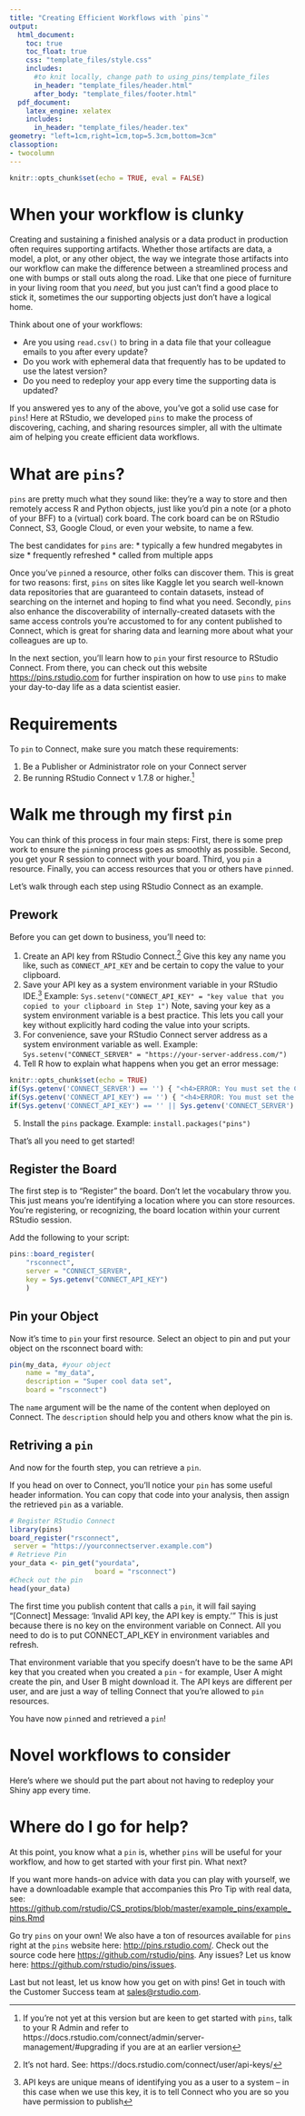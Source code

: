 ```yaml
---
title: "Creating Efficient Workflows with `pins`"
output:
  html_document:
    toc: true
    toc_float: true
    css: "template_files/style.css"
    includes:
      #to knit locally, change path to using_pins/template_files
      in_header: "template_files/header.html"
      after_body: "template_files/footer.html"
  pdf_document:
    latex_engine: xelatex
    includes:
      in_header: "template_files/header.tex"
geometry: "left=1cm,right=1cm,top=5.3cm,bottom=3cm"
classoption:
- twocolumn
---
```


```r
knitr::opts_chunk$set(echo = TRUE, eval = FALSE)
```

# When your workflow is clunky
<!-- # Why You Should Use Pins -->
Creating and sustaining a finished analysis or a data product in production often requires supporting artifacts.  Whether those artifacts are data, a model, a plot, or any other object, the way we integrate those artifacts into our workflow can make the difference between a streamlined process and one with bumps or stall outs along the road.  Like that one piece of furniture in your living room that you _need_, but you just can't find a good place to stick it, sometimes the our supporting objects just don't have a logical home.  

Think about one of your workflows:  

* Are you using `read.csv()` to bring in a data file that your colleague emails to you after every update? 
* Do you work with ephemeral data that frequently has to be updated to use the latest version?
* Do you need to redeploy your app every time the supporting data is updated?


<!-- As a data scientist, does your analysis or pipeline to production hit a speed bump because you're emailing csv files and  it’s likely that a recurring challenge is to easily share content with others in your organization. One of the most persistent problems is knowing how and where to store resources, especially resources that can’t be easily put in a database for others to access without needing to email files back and forth - for example model outputs, csv files, and r objects. -->

If you answered yes to any of the above, you've got a solid use case for `pins`! Here at RStudio, we developed `pins` to make the process of discovering, caching, and sharing resources simpler, all with the ultimate aim of helping you create efficient data workflows.


# What are `pins`?
`pins` are pretty much what they sound like: they’re a way to store and then remotely access R and Python objects, just like you’d pin a note (or a photo of your BFF) to a (virtual) cork board.  The cork board can be on RStudio Connect, S3, Google Cloud, or even your website, to name a few.

The best candidates for `pins` are:
* typically a few hundred megabytes in size
* frequently refreshed
* called from multiple apps 

Once you’ve `pin`ned a resource, other folks can discover them. This is great for two reasons: first, `pins` on sites like Kaggle let you search well-known data repositories that are guaranteed to contain datasets, instead of searching on the internet and hoping to find what you need. Secondly, `pins` also enhance the discoverability of internally-created datasets with the same access controls you're accustomed to for any content published to Connect, which is great for sharing data and learning more about what your colleagues are up to.

In the next section, you’ll learn how to `pin` your first resource to RStudio Connect. From there, you can check out this website <https://pins.rstudio.com> for further inspiration on how to use `pins` to make your day-to-day life as a data scientist easier.

<!-- The use cases are too many to count, so in the next section, you’ll learn how to pin your first resource using RStudio Connect. From there, you can check out this website for further inspiration on how to use Pins to make your day-to-day life easier. -->

# Requirements
To `pin` to Connect, make sure you match these requirements: 

1. Be a Publisher or Administrator role on your Connect server 
1. Be running RStudio Connect v 1.7.8 or higher.^[ If you're not yet at this version but are keen to get started with `pins`, talk to your R Admin and refer to https://docs.rstudio.com/connect/admin/server-management/#upgrading if you are at an earlier version]


# Walk me through my first `pin`
<!-- I like walk me through my first pin -->
You can think of this process in four main steps: First, there is some prep work to ensure the `pin`ning process goes as smoothly as possible. Second, you get your R session to connect with your board. Third, you `pin` a resource. Finally, you can access resources that you or others have `pin`ned. 

Let’s walk through each step using RStudio Connect as an example.

## Prework   
Before you can get down to business, you'll need to:  

1. Create an API key from RStudio Connect.^[It's not hard.  See: https://docs.rstudio.com/connect/user/api-keys/] Give this key any name you like, such as `CONNECT_API_KEY` and be certain to copy the value to your clipboard. 
2. Save your API key as a system environment variable in your RStudio IDE.^[API keys are unique means of identifying you as a user to a system -- in this case when we use this key, it is to tell Connect who you are so you have permission to publish] Example: `Sys.setenv("CONNECT_API_KEY" = "key value that you copied to your clipboard in Step 1")`  Note, saving your key as a system environment variable is a best practice.  This lets you call your key without explicitly hard coding the value into your scripts. 
3. For convenience, save your RStudio Connect server address as a system environment variable as well. Example: `Sys.setenv("CONNECT_SERVER" = "https://your-server-address.com/")`
4. Tell R how to explain what happens when you get an error message:
``` r
knitr::opts_chunk$set(echo = TRUE)
if(Sys.getenv('CONNECT_SERVER') == '') { "<h4>ERROR: You must set the CONNECT_SERVER environment variable</h4>\n" }
if(Sys.getenv('CONNECT_API_KEY') == '') { "<h4>ERROR: You must set the CONNECT_API_KEY environment variable</h4>\n" }
if(Sys.getenv('CONNECT_API_KEY') == '' || Sys.getenv('CONNECT_SERVER') == '') { knitr::knit_exit() }}
```
5. Install the `pins` package.  Example: `install.packages("pins")`

That's all you need to get started!

## Register the Board  
The first step is to "Register" the board. Don't let the vocabulary throw you. This just means you're identifying a location where you can store resources.  You're registering, or recognizing, the board location within your current RStudio session.  

Add the following to your script:
<!-- ; think of it as registering (or recognizing) the board location within your current session.] -->
```r
pins::board_register(
    "rsconnect", 
    server = "CONNECT_SERVER", 
    key = Sys.getenv("CONNECT_API_KEY")
    )
```

## Pin your Object
Now it's time to `pin` your first resource. Select an object to pin and put your object on the rsconnect board with:
```r
pin(my_data, #your object
    name = "my_data", 
    description = "Super cool data set", 
    board = "rsconnect")
```

The `name` argument will be the name of the content when deployed on Connect.  The `description` should help you and others know what the pin is.  

## Retriving a `pin`
And now for the fourth step, you can retrieve a `pin`.

If you head on over to Connect, you'll notice your `pin` has some useful header information. You can copy that code into your analysis, then assign the retrieved `pin` as a variable.

``` r
# Register RStudio Connect
library(pins)
board_register("rsconnect", 
 server = "https://yourconnectserver.example.com")
# Retrieve Pin
your_data <- pin_get("yourdata", 
                     board = "rsconnect")
#Check out the pin
head(your_data)
```

The first time you publish content that calls a `pin`, it will fail saying "[Connect] Message: 'Invalid API key, the API key is empty.'" This is just because there is no key on the environment variable on Connect.  All you need to do is to put CONNECT_API_KEY in environment variables and refresh. 

That environment variable that you specify doesn't have to be the same API key that you created when you created a `pin` - for example, User A might create the pin, and User B might download it. The API keys are different per user, and are just a way of telling Connect that you're allowed to `pin` resources.

You have now `pin`ned and retrieved a `pin`!

# Novel workflows to consider
Here's where we should put the part about not having to redeploy your Shiny app every time.

# Where do I go for help? 

At this point, you know what a `pin` is, whether `pins` will be useful for your workflow, and how to get started with your first pin. What next?

If you want more hands-on advice with data you can play with yourself, we have a downloadable example that accompanies this Pro Tip with real data, see: <https://github.com/rstudio/CS_protips/blob/master/example_pins/example_pins.Rmd>

Go try `pins` on your own!
We also have a ton of resources available for `pins` right at the `pins` website here: <http://pins.rstudio.com/>. Check out the source code here <https://github.com/rstudio/pins>. Any issues? Let us know here: <https://github.com/rstudio/pins/issues>. 

Last but not least, let us know how you get on with pins! Get in touch with the Customer Success team at <sales@rstudio.com>.
